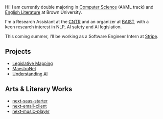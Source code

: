
<NameTransition />

Hi! I am currently double majoring in [Computer Science](/n/coding) (AI/ML track) and [English Literature](/n/writing) at Brown University. 

I'm a Research Assistant at the [CNTR](https://cntr.brown.edu/) and an organizer at [BAIST](https://www.baist.ai/), with a keen research interest in NLP, AI safety and AI legislation.

This coming summer, I'll be working as a Software Engineer Intern at [Stripe](https://stripe.com/).

## Projects

- [Legislative Mapping](/n/legislative-mapping)
- [MaestroNet](/n/maestro-net)
- [Understanding AI](/n/ai)

## Arts & Literary Works 

- [next-saas-starter](https://github.com/leerob/next-saas-starter)
- [next-email-client](https://github.com/leerob/next-email-client)
- [next-music-player](https://github.com/leerob/next-music-player)
